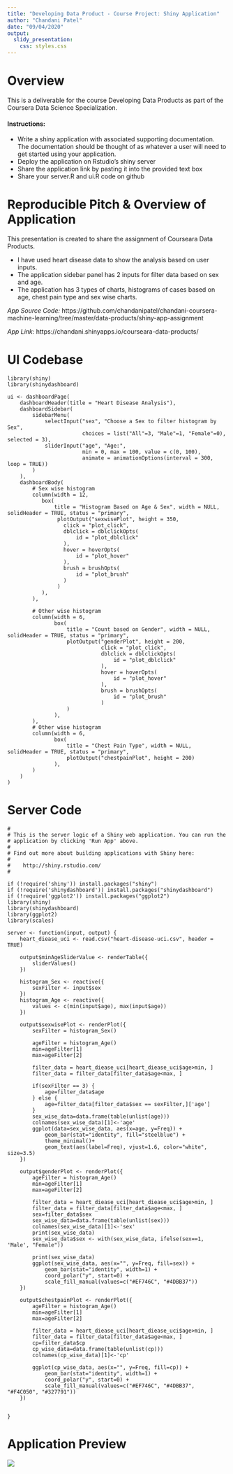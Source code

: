 ```yaml
---
title: "Developing Data Product - Course Project: Shiny Application"
author: "Chandani Patel"
date: "09/04/2020"
output:
  slidy_presentation:
    css: styles.css
---
```


# Overview

This is a deliverable for the course Developing Data Products as part of the Coursera Data Science Specialization.

#### Instructions:

- Write a shiny application with associated supporting documentation. The documentation should be thought of as whatever a user will need to get started using your application.
- Deploy the application on Rstudio's shiny server
- Share the application link by pasting it into the provided text box
- Share your server.R and ui.R code on github

# Reproducible Pitch & Overview of Application

This presentation is created to share the assignment of Courseara Data Products.

- I have used heart disease data to show the analysis based on user inputs.
- The application sidebar panel has 2 inputs for filter data based on sex and age.
- The application has 3 types of charts, histograms of cases based on age, chest pain type and sex wise charts.

*App Source Code:* https://github.com/chandanipatel/chandani-coursera-machine-learning/tree/master/data-products/shiny-app-assignment

*App Link:* https://chandani.shinyapps.io/courseara-data-products/

# UI Codebase
```
library(shiny)
library(shinydashboard)

ui <- dashboardPage(
    dashboardHeader(title = "Heart Disease Analysis"),
    dashboardSidebar(
        sidebarMenu(
            selectInput("sex", "Choose a Sex to filter histogram by Sex",
                        choices = list("All"=3, "Male"=1, "Female"=0), selected = 3),
            sliderInput("age", "Age:",
                        min = 0, max = 100, value = c(0, 100),
                        animate = animationOptions(interval = 300, loop = TRUE))
        )
    ),
    dashboardBody(
        # Sex wise histogram
        column(width = 12,
           box(
               title = "Histogram Based on Age & Sex", width = NULL, solidHeader = TRUE, status = "primary",
                plotOutput("sexwisePlot", height = 350,
                  click = "plot_click",
                  dblclick = dblclickOpts(
                      id = "plot_dblclick"
                  ),
                  hover = hoverOpts(
                      id = "plot_hover"
                  ),
                  brush = brushOpts(
                      id = "plot_brush"
                  )
                )
           ),
        ),
        
        # Other wise histogram
        column(width = 6,
               box(
                   title = "Count based on Gender", width = NULL, solidHeader = TRUE, status = "primary",
                   plotOutput("genderPlot", height = 200,
                              click = "plot_click",
                              dblclick = dblclickOpts(
                                  id = "plot_dblclick"
                              ),
                              hover = hoverOpts(
                                  id = "plot_hover"
                              ),
                              brush = brushOpts(
                                  id = "plot_brush"
                              )
                   )
               ),
        ),
        # Other wise histogram
        column(width = 6,
               box(
                   title = "Chest Pain Type", width = NULL, solidHeader = TRUE, status = "primary",
                   plotOutput("chestpainPlot", height = 200)
               ),
        )
    )
)
```

# Server Code

```
#
# This is the server logic of a Shiny web application. You can run the
# application by clicking 'Run App' above.
#
# Find out more about building applications with Shiny here:
#
#    http://shiny.rstudio.com/
#

if (!require('shiny')) install.packages("shiny")
if (!require('shinydashboard')) install.packages("shinydashboard")
if (!require('ggplot2')) install.packages("ggplot2")
library(shiny)
library(shinydashboard)
library(ggplot2)
library(scales)

server <- function(input, output) {
    heart_diease_uci <- read.csv("heart-disease-uci.csv", header = TRUE)
    
    output$minAgeSliderValue <- renderTable({
        sliderValues()
    })
    
    histogram_Sex <- reactive({
        sexFilter <- input$sex
    })
    histogram_Age <- reactive({
        values <- c(min(input$age), max(input$age))
    })
    
    output$sexwisePlot <- renderPlot({
        sexFilter = histogram_Sex()
        
        ageFilter = histogram_Age()
        min=ageFilter[1]
        max=ageFilter[2]
        
        filter_data = heart_diease_uci[heart_diease_uci$age>min, ]
        filter_data = filter_data[filter_data$age<max, ]
        
        if(sexFilter == 3) {
            age=filter_data$age
        } else {
            age=filter_data[filter_data$sex == sexFilter,]['age']
        }
        sex_wise_data=data.frame(table(unlist(age)))
        colnames(sex_wise_data)[1]<-'age'
        ggplot(data=sex_wise_data, aes(x=age, y=Freq)) +
            geom_bar(stat="identity", fill="steelblue") +
            theme_minimal()+
            geom_text(aes(label=Freq), vjust=1.6, color="white", size=3.5)
    })
    
    output$genderPlot <- renderPlot({
        ageFilter = histogram_Age()
        min=ageFilter[1]
        max=ageFilter[2]
        
        filter_data = heart_diease_uci[heart_diease_uci$age>min, ]
        filter_data = filter_data[filter_data$age<max, ]
        sex=filter_data$sex
        sex_wise_data=data.frame(table(unlist(sex)))
        colnames(sex_wise_data)[1]<-'sex'
        print(sex_wise_data)
        sex_wise_data$sex <- with(sex_wise_data, ifelse(sex==1, 'Male', "Female"))
        
        print(sex_wise_data)
        ggplot(sex_wise_data, aes(x="", y=Freq, fill=sex)) +
            geom_bar(stat="identity", width=1) +
            coord_polar("y", start=0) +
            scale_fill_manual(values=c("#EF746C", "#4DBB37"))
    })
    
    output$chestpainPlot <- renderPlot({
        ageFilter = histogram_Age()
        min=ageFilter[1]
        max=ageFilter[2]
        
        filter_data = heart_diease_uci[heart_diease_uci$age>min, ]
        filter_data = filter_data[filter_data$age<max, ]
        cp=filter_data$cp
        cp_wise_data=data.frame(table(unlist(cp)))
        colnames(cp_wise_data)[1]<-'cp'
        
        ggplot(cp_wise_data, aes(x="", y=Freq, fill=cp)) +
            geom_bar(stat="identity", width=1) +
            coord_polar("y", start=0) +
            scale_fill_manual(values=c("#EF746C", "#4DBB37", "#F4C050", "#327791"))
    })
    
    
}

```

# Application Preview
![](AppScreen.png)